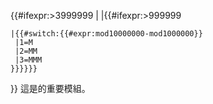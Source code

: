 <includeonly>
{{#ifexpr:{{{num}}}>3999999
|{{error|{{{num}}}>3999999}}
|{{#ifexpr:{{{num}}}>999999
 |{{#switch:{{#expr:{{{num}}}mod10000000-{{{num}}}mod1000000}}
  |1=M
  |2=MM
  |3=MMM
 }}{{overline|{{羅馬數字/999以下|{{#expr:{{{num}}}mod1000000-{{{num}}}mod1000}}}}}}{{羅馬數字/999以下|{{#expr:{{{num}}}mod1000-{{{num}}}mod1}}}}
}}
</includeonly>
<noinclude>
這是{{tl|羅馬數字}}的重要模組。
</noinclude>